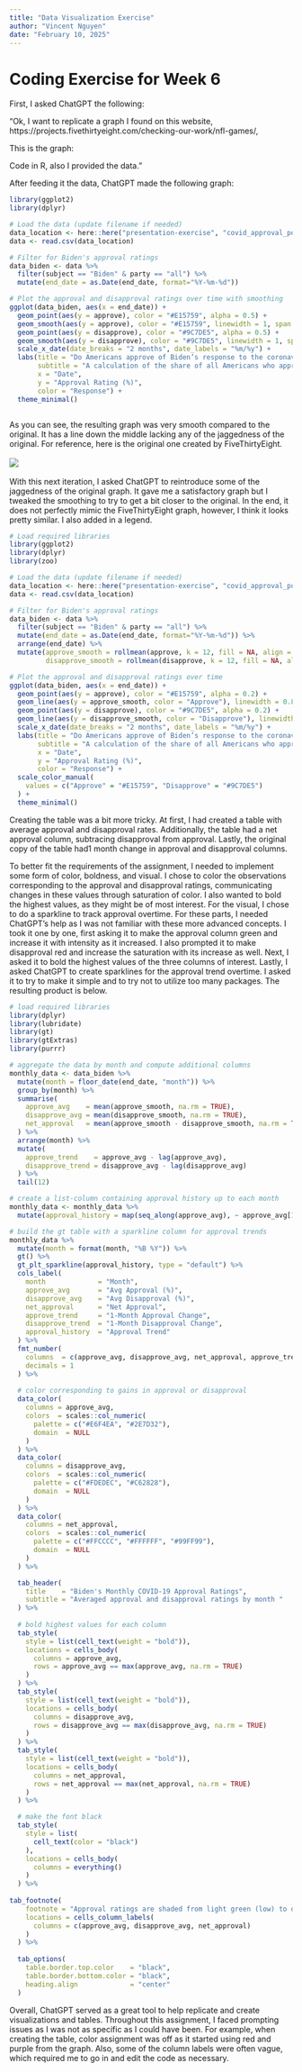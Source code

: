 ```yaml
---
title: "Data Visualization Exercise"
author: "Vincent Nguyen"
date: "February 10, 2025"
---
```


# Coding Exercise for Week 6

First, I asked ChatGPT the following:

"Ok, I want to replicate a graph I found on this website, https://projects.fivethirtyeight.com/checking-our-work/nfl-games/,

This is the graph:

Code in R, also I provided the data."

After feeding it the data, ChatGPT made the following graph:

```r
library(ggplot2)
library(dplyr)

# Load the data (update filename if needed)
data_location <- here::here("presentation-exercise", "covid_approval_polls.csv")
data <- read.csv(data_location)

# Filter for Biden's approval ratings
data_biden <- data %>%
  filter(subject == "Biden" & party == "all") %>%
  mutate(end_date = as.Date(end_date, format="%Y-%m-%d"))

# Plot the approval and disapproval ratings over time with smoothing
ggplot(data_biden, aes(x = end_date)) +
  geom_point(aes(y = approve), color = "#E15759", alpha = 0.5) +
  geom_smooth(aes(y = approve), color = "#E15759", linewidth = 1, span = 0.2, method = "loess", se = FALSE) +
  geom_point(aes(y = disapprove), color = "#9C7DE5", alpha = 0.5) +
  geom_smooth(aes(y = disapprove), color = "#9C7DE5", linewidth = 1, span = 0.2, method = "loess", se = FALSE) +
  scale_x_date(date_breaks = "2 months", date_labels = "%m/%y") +
  labs(title = "Do Americans approve of Biden’s response to the coronavirus crisis?",
       subtitle = "A calculation of the share of all Americans who approve of the president’s handling of the coronavirus outbreak",
       x = "Date",
       y = "Approval Rating (%)",
       color = "Response") +
  theme_minimal()



```

As you can see, the resulting graph was very smooth compared to the original. It has a line down the middle lacking any of the jaggedness of the original. For reference, here is the original one created by FiveThirtyEight.\
\
![](images/Screenshot%202025-02-10%20164933.png)\
\
With this next iteration, I asked ChatGPT to reintroduce some of the jaggedness of the original graph. It gave me a satisfactory graph but I tweaked the smoothing to try to get a bit closer to the original. In the end, it does not perfectly mimic the FiveThirtyEight graph, however, I think it looks pretty similar. I also added in a legend.

```R
# Load required libraries
library(ggplot2)
library(dplyr)
library(zoo)

# Load the data (update filename if needed)
data_location <- here::here("presentation-exercise", "covid_approval_polls.csv")
data <- read.csv(data_location)

# Filter for Biden's approval ratings
data_biden <- data %>%
  filter(subject == "Biden" & party == "all") %>%
  mutate(end_date = as.Date(end_date, format="%Y-%m-%d")) %>%
  arrange(end_date) %>%
  mutate(approve_smooth = rollmean(approve, k = 12, fill = NA, align = "right"),
         disapprove_smooth = rollmean(disapprove, k = 12, fill = NA, align = "right"))

# Plot the approval and disapproval ratings over time
ggplot(data_biden, aes(x = end_date)) +
  geom_point(aes(y = approve), color = "#E15759", alpha = 0.2) +
  geom_line(aes(y = approve_smooth, color = "Approve"), linewidth = 0.8) +
  geom_point(aes(y = disapprove), color = "#9C7DE5", alpha = 0.2) +
  geom_line(aes(y = disapprove_smooth, color = "Disapprove"), linewidth = 0.8) +
  scale_x_date(date_breaks = "2 months", date_labels = "%m/%y") +
  labs(title = "Do Americans approve of Biden’s response to the coronavirus crisis?",
       subtitle = "A calculation of the share of all Americans who approve of the president’s handling of the coronavirus outbreak",
       x = "Date",
       y = "Approval Rating (%)",
       color = "Response") +
  scale_color_manual(
    values = c("Approve" = "#E15759", "Disapprove" = "#9C7DE5")
  ) +
  theme_minimal()
```

Creating the table was a bit more tricky. At first, I had created a table with average approval and disapproval rates. Additionally, the table had a net approval column, subtracing disapproval from approval. Lastly, the original copy of the table had1 month change in approval and disapproval columns.

To better fit the requirements of the assignment, I needed to implement some form of color, boldness, and visual. I chose to color the observations corresponding to the approval and disapproval ratings, communicating changes in these values through saturation of color. I also wanted to bold the highest values, as they might be of most interest. For the visual, I chose to do a sparkline to track approval overtime. For these parts, I needed ChatGPT's help as I was not familiar with these more advanced concepts. I took it one by one, first asking it to make the approval column green and increase it with intensity as it increased. I also prompted it to make disapproval red and increase the saturation with its increase as well. Next, I asked it to bold the highest values of the three columns of interest. Lastly, I asked ChatGPT to create sparklines for the approval trend overtime. I asked it to try to make it simple and to try not to utilize too many packages. The resulting product is below.

```r
# load required libraries
library(dplyr)
library(lubridate)
library(gt)
library(gtExtras)
library(purrr)

# aggregate the data by month and compute additional columns
monthly_data <- data_biden %>%
  mutate(month = floor_date(end_date, "month")) %>%
  group_by(month) %>%
  summarise(
    approve_avg    = mean(approve_smooth, na.rm = TRUE),
    disapprove_avg = mean(disapprove_smooth, na.rm = TRUE),
    net_approval   = mean(approve_smooth - disapprove_smooth, na.rm = TRUE)
  ) %>%
  arrange(month) %>%
  mutate(
    approve_trend    = approve_avg - lag(approve_avg),
    disapprove_trend = disapprove_avg - lag(disapprove_avg)
  ) %>%
  tail(12)  

# create a list-column containing approval history up to each month
monthly_data <- monthly_data %>%
  mutate(approval_history = map(seq_along(approve_avg), ~ approve_avg[1:.x]))

# build the gt table with a sparkline column for approval trends
monthly_data %>%
  mutate(month = format(month, "%B %Y")) %>%
  gt() %>%
  gt_plt_sparkline(approval_history, type = "default") %>%
  cols_label(
    month             = "Month",
    approve_avg       = "Avg Approval (%)",
    disapprove_avg    = "Avg Disapproval (%)",
    net_approval      = "Net Approval",
    approve_trend     = "1-Month Approval Change",
    disapprove_trend  = "1-Month Disapproval Change",
    approval_history  = "Approval Trend"  
  ) %>%
  fmt_number(
    columns  = c(approve_avg, disapprove_avg, net_approval, approve_trend, disapprove_trend),
    decimals = 1
  ) %>%
  
  # color corresponding to gains in approval or disapproval
  data_color(
    columns = approve_avg,
    colors  = scales::col_numeric(
      palette = c("#E6F4EA", "#2E7D32"),  
      domain  = NULL
    )
  ) %>%
  data_color(
    columns = disapprove_avg,
    colors  = scales::col_numeric(
      palette = c("#FDEDEC", "#C62828"),  
      domain  = NULL
    )
  ) %>%
  data_color(
    columns = net_approval,
    colors  = scales::col_numeric(
      palette = c("#FFCCCC", "#FFFFFF", "#99FF99"),  
      domain  = NULL
    )
  ) %>%

  tab_header(
    title    = "Biden's Monthly COVID-19 Approval Ratings",
    subtitle = "Averaged approval and disapproval ratings by month "
  ) %>%
  
  # bold highest values for each column
  tab_style(
    style = list(cell_text(weight = "bold")),
    locations = cells_body(
      columns = approve_avg,
      rows = approve_avg == max(approve_avg, na.rm = TRUE) 
    )
  ) %>%
  tab_style(
    style = list(cell_text(weight = "bold")),
    locations = cells_body(
      columns = disapprove_avg,
      rows = disapprove_avg == max(disapprove_avg, na.rm = TRUE)  
    )
  ) %>%
  tab_style(
    style = list(cell_text(weight = "bold")),
    locations = cells_body(
      columns = net_approval,
      rows = net_approval == max(net_approval, na.rm = TRUE)  
    )
  ) %>%

  # make the font black
  tab_style(
    style = list(
      cell_text(color = "black") 
    ),
    locations = cells_body(
      columns = everything()
    )
  ) %>%
  
tab_footnote(
    footnote = "Approval ratings are shaded from light green (low) to dark green (high). Disapproval ratings are shaded from light red (low) to dark red (high). Net approval is colored from red (negative) to white (neutral) to green (positive). Bolded values indiciate the highest of this recorded time period.",
    locations = cells_column_labels(
      columns = c(approve_avg, disapprove_avg, net_approval)
    )
  ) %>%
  
  tab_options(
    table.border.top.color    = "black",
    table.border.bottom.color = "black",
    heading.align             = "center"
  )


```

Overall, ChatGPT served as a great tool to help replicate and create visualizations and tables. Throughout this assignment, I faced prompting issues as I was not as specific as I could have been. For example, when creating the table, color assignment was off as it started using red and purple from the graph. Also, some of the column labels were often vague, which required me to go in and edit the code as necessary.
